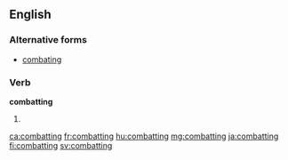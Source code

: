 ==English==

===Alternative forms===
* [[combating]]

===Verb===
'''combatting'''

# {{en-past of|combat}} {{alternative spelling of|combating}}

[[ca:combatting]]
[[fr:combatting]]
[[hu:combatting]]
[[mg:combatting]]
[[ja:combatting]]
[[fi:combatting]]
[[sv:combatting]]